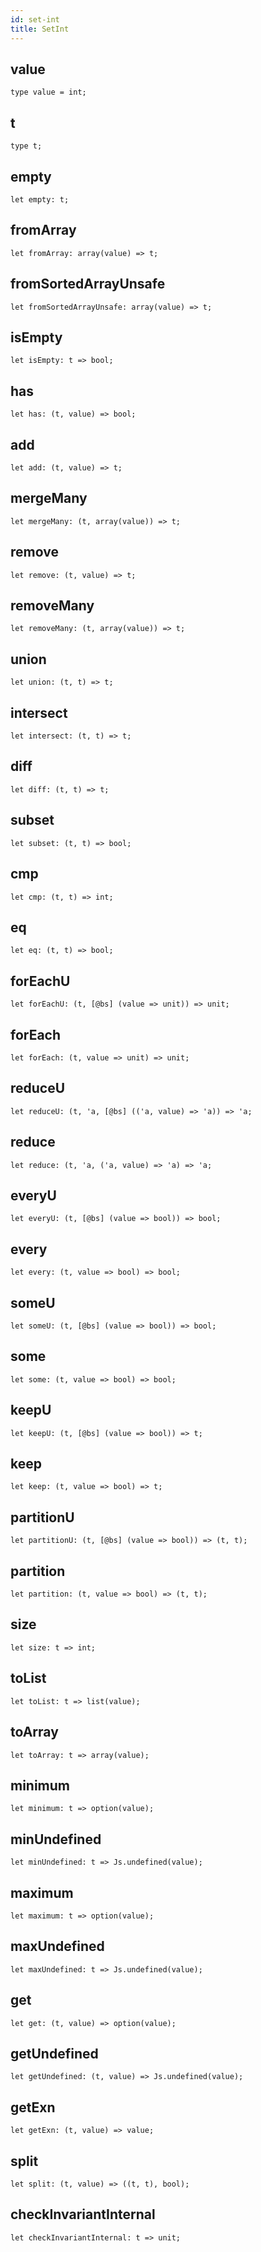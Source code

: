 ```yaml
---
id: set-int
title: SetInt
---
```


## value

```
type value = int;
```

## t

```
type t;
```

## empty

```
let empty: t;
```

## fromArray

```
let fromArray: array(value) => t;
```

## fromSortedArrayUnsafe

```
let fromSortedArrayUnsafe: array(value) => t;
```

## isEmpty

```
let isEmpty: t => bool;
```

## has

```
let has: (t, value) => bool;
```

## add

```
let add: (t, value) => t;
```

## mergeMany

```
let mergeMany: (t, array(value)) => t;
```

## remove

```
let remove: (t, value) => t;
```

## removeMany

```
let removeMany: (t, array(value)) => t;
```

## union

```
let union: (t, t) => t;
```

## intersect

```
let intersect: (t, t) => t;
```

## diff

```
let diff: (t, t) => t;
```

## subset

```
let subset: (t, t) => bool;
```

## cmp

```
let cmp: (t, t) => int;
```

## eq

```
let eq: (t, t) => bool;
```

## forEachU

```
let forEachU: (t, [@bs] (value => unit)) => unit;
```

## forEach

```
let forEach: (t, value => unit) => unit;
```

## reduceU

```
let reduceU: (t, 'a, [@bs] (('a, value) => 'a)) => 'a;
```

## reduce

```
let reduce: (t, 'a, ('a, value) => 'a) => 'a;
```

## everyU

```
let everyU: (t, [@bs] (value => bool)) => bool;
```

## every

```
let every: (t, value => bool) => bool;
```

## someU

```
let someU: (t, [@bs] (value => bool)) => bool;
```

## some

```
let some: (t, value => bool) => bool;
```

## keepU

```
let keepU: (t, [@bs] (value => bool)) => t;
```

## keep

```
let keep: (t, value => bool) => t;
```

## partitionU

```
let partitionU: (t, [@bs] (value => bool)) => (t, t);
```

## partition

```
let partition: (t, value => bool) => (t, t);
```

## size

```
let size: t => int;
```

## toList

```
let toList: t => list(value);
```

## toArray

```
let toArray: t => array(value);
```

## minimum

```
let minimum: t => option(value);
```

## minUndefined

```
let minUndefined: t => Js.undefined(value);
```

## maximum

```
let maximum: t => option(value);
```

## maxUndefined

```
let maxUndefined: t => Js.undefined(value);
```

## get

```
let get: (t, value) => option(value);
```

## getUndefined

```
let getUndefined: (t, value) => Js.undefined(value);
```

## getExn

```
let getExn: (t, value) => value;
```

## split

```
let split: (t, value) => ((t, t), bool);
```

## checkInvariantInternal

```
let checkInvariantInternal: t => unit;
```

